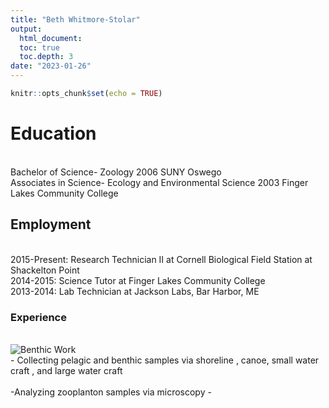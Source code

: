```yaml
---
title: "Beth Whitmore-Stolar"
output: 
  html_document:
  toc: true
  toc.depth: 3
date: "2023-01-26"
---
```


```r
knitr::opts_chunk$set(echo = TRUE)
```

# Education
<br>
  Bachelor of Science- Zoology 2006 SUNY Oswego
  <br>
  Associates in Science- Ecology and Environmental Science 2003 Finger Lakes Community College

## Employment

<br>
2015-Present: Research Technician II at Cornell Biological Field Station at Shackelton Point
<br>
2014-2015: Science Tutor at Finger Lakes Community College 
<br>
2013-2014: Lab Technician at Jackson Labs, Bar Harbor, ME
<br>

### Experience
<br>
![Benthic Work](https://scontent-lga3-2.xx.fbcdn.net/v/t1.6435-9/38924290_10102030150928345_193987334704726016_n.jpg?_nc_cat=101&ccb=1-7&_nc_sid=84a396&_nc_ohc=dolqFlC_ZfwAX8eO6ps&_nc_ht=scontent-lga3-2.xx&oh=00_AfCTuwB0VEFp6vlNXT1XL0Ivy_n-TTq25gHHPkF6HGh_XQ&oe=63FA43F8)
<br>
- Collecting pelagic and benthic samples via shoreline , canoe, small water craft , and large water craft  
<br>
-Analyzing zooplanton samples via microscopy
-
